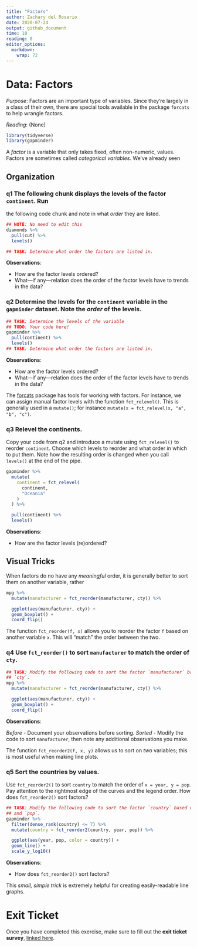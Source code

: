 ```yaml
---
title: "Factors"
author: Zachary del Rosario
date: 2020-07-24
output: github_document
time: 10
reading: 0
editor_options: 
  markdown: 
    wrap: 72
---
```


# Data: Factors

*Purpose*: Factors are an important type of variables. Since they're
largely in a class of their own, there are special tools available in
the package `forcats` to help wrangle factors.

*Reading*: (None)

```r
library(tidyverse)
library(gapminder)
```

A *factor* is a variable that only takes fixed, often non-numeric,
values. Factors are sometimes called *categorical variables*. We've
already seen

## Organization

<!-- -------------------------------------------------- -->

### **q1** The following chunk displays the levels of the factor `continent`. Run

the following code chunk and note in what *order* they are listed.

```r
## NOTE: No need to edit this
diamonds %>%
  pull(cut) %>%
  levels()

## TASK: Determine what order the factors are listed in.
```

**Observations**:

-   How are the factor levels ordered?
-   What---if any---relation does the order of the factor levels have to
    trends in the data?

### **q2** Determine the levels for the `continent` variable in the `gapminder` dataset. Note the *order* of the levels.

```r
## TASK: Determine the levels of the variable
## TODO: Your code here!
gapminder %>%
  pull(continent) %>%
  levels()
## TASK: Determine what order the factors are listed in.
```

**Observations**:

-   How are the factor levels ordered?
-   What---if any---relation does the order of the factor levels have to
    trends in the data?

The [forcats](https://forcats.tidyverse.org/) package has tools for
working with factors. For instance, we can assign manual factor levels
with the function `fct_relevel()`. This is generally used in a
`mutate()`; for instance `mutate(x = fct_relevel(x, "a", "b", "c")`.

### **q3** Relevel the continents.

Copy your code from q2 and introduce a mutate using `fct_relevel()` to
reorder `continent`. Choose which levels to reorder and what order in
which to put them. Note how the resulting order is changed when you call
`levels()` at the end of the pipe.

```r
gapminder %>%
  mutate(
    continent = fct_relevel(
      continent,
      "Oceania"
    )
  ) %>%

  pull(continent) %>%
  levels()
```

**Observations**:

-   How are the factor levels (re)ordered?

## Visual Tricks

<!-- -------------------------------------------------- -->

When factors do no have any *meaningful* order, it is generally better
to sort them on another variable, rather

```r
mpg %>%
  mutate(manufacturer = fct_reorder(manufacturer, cty)) %>%

  ggplot(aes(manufacturer, cty)) +
  geom_boxplot() +
  coord_flip()
```

The function `fct_reorder(f, x)` allows you to reorder the factor `f`
based on another variable `x`. This will "match" the order between the
two.

### **q4** Use `fct_reorder()` to sort `manufacturer` to match the order of `cty`.

```r
## TASK: Modify the following code to sort the factor `manufacturer` based on
## `cty`.
mpg %>%
  mutate(manufacturer = fct_reorder(manufacturer, cty)) %>%

  ggplot(aes(manufacturer, cty)) +
  geom_boxplot() +
  coord_flip()
```

**Observations**:

*Before* - Document your observations before sorting. *Sorted* - Modify
the code to sort `manufacturer`, then note any additional observations
you make.

The function `fct_reorder2(f, x, y)` allows us to sort on *two*
variables; this is most useful when making line plots.

### **q5** Sort the countries by values.

Use `fct_reorder2()` to sort `country` to match the order of
`x = year, y = pop`. Pay attention to the rightmost edge of the curves
and the legend order. How does `fct_reorder2()` sort factors?

```r
## TASK: Modify the following code to sort the factor `country` based on `year`
## and `pop`.
gapminder %>%
  filter(dense_rank(country) <= 7) %>%
  mutate(country = fct_reorder2(country, year, pop)) %>%

  ggplot(aes(year, pop, color = country)) +
  geom_line() +
  scale_y_log10()
```

**Observations**:

-   How does `fct_reorder2()` sort factors?

This *small, simple trick* is extremely helpful for creating
easily-readable line graphs.

<!-- include-exit-ticket -->

# Exit Ticket

<!-- -------------------------------------------------- -->

Once you have completed this exercise, make sure to fill out the **exit
ticket survey**, [linked
here](https://docs.google.com/forms/d/e/1FAIpQLSeuq2LFIwWcm05e8-JU84A3irdEL7JkXhMq5Xtoalib36LFHw/viewform?usp=pp_url&entry.693978880=e-data11-factors-assignment.Rmd).
